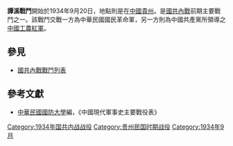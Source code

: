 {{Infobox Military Conflict|
campaign=|
image=|
caption=|
conflict=譚溪戰鬥|
partof=[[國共內戰|國共內戰]]|
date=1934年9月20日|
place=[[中國|中國]][[貴州|貴州]]|
result=共紅軍被攻擊後，續往西方退卻|
combatant1=19師|
combatant2=獨17師|
commander1=[[李覺（湖南）|李覺（湖南）]]、[[周祖晃|周祖晃]]|
commander2=[[蕭克|蕭克]]|
strength1=|
strength2=|
casualties1=100|
casualties2=200|
}}
'''譚溪戰鬥'''開始於1934年9月20日，地點則是在[[中國|中國]][[貴州|貴州]]。是[[國共內戰|國共內戰]]前期主要戰鬥之一。該戰鬥交戰一方為中華民國國民革命軍，另一方則為中國共產黨所領導之[[中國工農紅軍|中國工農紅軍]]。

==參見==
*[[國共內戰戰鬥列表|國共內戰戰鬥列表]]
==參考文獻==
*[[中華民國|中華民國]][[國防大學_(臺灣)|國防大學]]編，《中國現代軍事史主要戰役表》

{{China-hist-stub}}
[[Category:1934年国共内战战役|Category:1934年国共内战战役]]
[[Category:贵州民国时期战役|Category:贵州民国时期战役]]
[[Category:1934年9月|Category:1934年9月]]